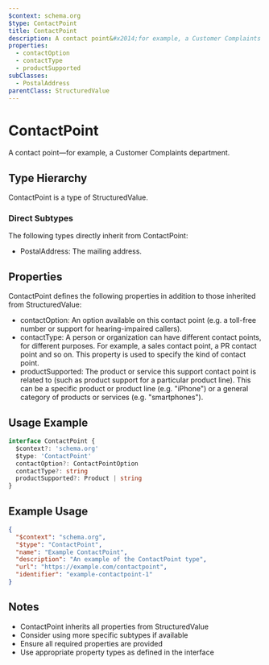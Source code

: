 ```yaml
---
$context: schema.org
$type: ContactPoint
title: ContactPoint
description: A contact point&#x2014;for example, a Customer Complaints department.
properties:
  - contactOption
  - contactType
  - productSupported
subClasses:
  - PostalAddress
parentClass: StructuredValue
---
```


# ContactPoint

A contact point&#x2014;for example, a Customer Complaints department.

## Type Hierarchy

ContactPoint is a type of StructuredValue.

### Direct Subtypes

The following types directly inherit from ContactPoint:

- PostalAddress: The mailing address.

## Properties

ContactPoint defines the following properties in addition to those inherited from StructuredValue:

- contactOption: An option available on this contact point (e.g. a toll-free number or support for hearing-impaired callers).
- contactType: A person or organization can have different contact points, for different purposes. For example, a sales contact point, a PR contact point and so on. This property is used to specify the kind of contact point.
- productSupported: The product or service this support contact point is related to (such as product support for a particular product line). This can be a specific product or product line (e.g. "iPhone") or a general category of products or services (e.g. "smartphones").

## Usage Example

```typescript
interface ContactPoint {
  $context?: 'schema.org'
  $type: 'ContactPoint'
  contactOption?: ContactPointOption
  contactType?: string
  productSupported?: Product | string
}
```

## Example Usage

```json
{
  "$context": "schema.org",
  "$type": "ContactPoint",
  "name": "Example ContactPoint",
  "description": "An example of the ContactPoint type",
  "url": "https://example.com/contactpoint",
  "identifier": "example-contactpoint-1"
}
```

## Notes

- ContactPoint inherits all properties from StructuredValue
- Consider using more specific subtypes if available
- Ensure all required properties are provided
- Use appropriate property types as defined in the interface

